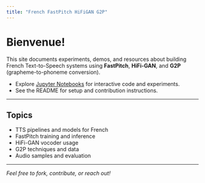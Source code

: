 ```yaml
---
title: "French FastPitch HiFiGAN G2P"
---
```


# Bienvenue!

This site documents experiments, demos, and resources about building French Text-to-Speech systems using **FastPitch**, **HiFi-GAN**, and **G2P** (grapheme-to-phoneme conversion).

- Explore [Jupyter Notebooks](notebooks/fastpitch-hifigan-demo.ipynb) for interactive code and experiments.
- See the README for setup and contribution instructions.

---

## Topics

- TTS pipelines and models for French
- FastPitch training and inference
- HiFi-GAN vocoder usage
- G2P techniques and data
- Audio samples and evaluation

---

*Feel free to fork, contribute, or reach out!*  